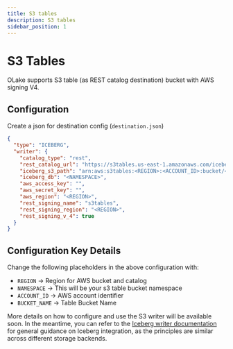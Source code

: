 ```yaml
---
title: S3 tables 
description: S3 tables 
sidebar_position: 1
---
```


# S3 Tables 

OLake supports S3 table (as REST catalog destination) bucket with AWS signing V4.


## Configuration
Create a json for destination config (`destination.json`)

```json
{
  "type": "ICEBERG",
  "writer": {
    "catalog_type": "rest",
    "rest_catalog_url": "https://s3tables.us-east-1.amazonaws.com/iceberg",
    "iceberg_s3_path": "arn:aws:s3tables:<REGION>:<ACCOUNT_ID>:bucket/<BUCKET_NAME>",
    "iceberg_db": "<NAMESPACE>",
    "aws_access_key": "",
    "aws_secret_key": "",
    "aws_region": "<REGION>",
    "rest_signing_name": "s3tables",
    "rest_signing_region": "<REGION>",
    "rest_signing_v_4": true
  }
}
```

## Configuration Key Details
Change the following placeholders in the above configuration with:

- `REGION` -> Region for AWS bucket and catalog
- `NAMESPACE` -> This will be your s3 table bucket namespace
- `ACCOUNT_ID` -> AWS account identifier
- `BUCKET_NAME` -> Table Bucket Name


More details on how to configure and use the S3 writer will be available soon. In the meantime, you can refer to the [Iceberg writer documentation](../iceberg/overview) for general guidance on Iceberg integration, as the principles are similar across different storage backends.


